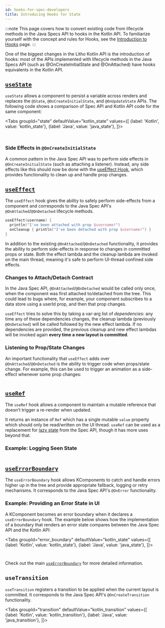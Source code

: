 ```yaml
---
id: hooks-for-spec-developers
title: Introducing Hooks for State
---
```



:::note
This page covers how to convert existing code from lifecycle methods in the Java Specs API to hooks in the Kotlin API. To familiarize yourself with the concept and rules for Hooks, see the [Introduction to Hooks](/mainconcepts/hooks-intro.mdx) page.
:::

One of the biggest changes in the Litho Kotlin API is the introduction of hooks: most of the APIs implemented with lifecycle methods in the Java Specs API (such as @OnCreateInitialState and @OnAttached) have hooks equivalents in the Kotlin API.

## [`useState`](/mainconcepts/use-state.mdx)

`useState` allows a component to persist a variable across renders and replaces the `@State`, `@OnCreateInitialState`, and `@OnUpdateState` APIs. The following code shows a comparison of Spec API and Kotlin API code for the same component:

<Tabs
  groupId="state"
  defaultValue="kotlin_state"
  values={[
    {label: 'Kotlin', value: 'kotlin_state'},
    {label: 'Java', value: 'java_state'},
  ]}>
  <TabItem value="kotlin_state">

```kotlin file=sample/src/main/java/com/facebook/samples/litho/kotlin/documentation/CheckboxComponent.kt start=start_example end=end_example
```

  </TabItem>
  <TabItem value="java_state">

```java file=sample/src/main/java/com/facebook/samples/litho/java/onboarding/CheckboxComponentSpec.java start=start_example end=end_example
```

  </TabItem>

</Tabs>

### Side Effects in `@OnCreateInitialState`

A common pattern in the Java Spec API was to perform side effects in `@OnCreateInitialState` (such as attaching a listener). Instead, any side effects like this should now be done with the [useEffect Hook](/mainconcepts/use-effect.mdx), which provides functionality to clean up and handle prop changes.

## [`useEffect`](/mainconcepts/use-effect.mdx)

The `useEffect` hook gives the ability to safely perform side-effects from a component and corresponds to the Java Spec API's `@OnAttached`/`@OnDetached` lifecycle methods.

```kotlin
useEffect(username) {
  println("I've been attached with prop $username!")
  onCleanup { println("I've been detached with prop $username!") }
}
```

In addition to the existing `@OnAttached`/`@OnDetached` functionality, it provides the ability to perform side-effects in response to changes in committed props or state. Both the effect lambda and the cleanup lambda are invoked on the main thread, meaning it's safe to perform UI-thread confined side effects.

### Changes to Attach/Detach Contract

In the Java Spec API, `@OnAttached`/`@OnDetached` would be called only once, when the component was first attached to/detached from the tree. This could lead to bugs where, for example, your component subscribes to a data store using a userId prop, and then that prop changes.

`useEffect` tries to solve this by taking a var-arg list of *dependencies*: any time any of these dependencies changes, the cleanup lambda (previously `@OnDetached`) will be called followed by the new effect lambda. If no dependencies are provided, the previous cleanup and new effect lambdas will be invoked again **every time a new layout is committed**.

### Listening to Prop/State Changes

An important functionality that `useEffect` adds over `@OnAttached`/`@OnDetached` is the ability to trigger code when props/state change. For example, this can be used to trigger an animation as a side-effect whenever some prop changes:

```kotlin file=sample/src/main/java/com/facebook/samples/litho/kotlin/animations/animatedcounter/AnimatedCounter.kt start=start_example end=end_example
```

## [`useRef`](/mainconcepts/use-ref.mdx)

The `useRef` hook allows a component to maintain a mutable reference that doesn't trigger a re-render when updated.

It returns an instance of `Ref` which has a single mutable `value` property which should only be read/written on the UI thread. `useRef` can be used as a replacement for [lazy state](/docs/codegen/state-for-specs#lazy-state-updates) from the Spec API, though it has more uses beyond that.

### Example: Logging Seen State

```kotlin file=sample/src/main/java/com/facebook/samples/litho/kotlin/documentation/LogOnceComponent.kt start=start_useref_example end=end_useref_example
```

## [`useErrorBoundary`](/mainconcepts/use-error-boundary.mdx)

The `useErrorBoundary` hook allows KComponents to catch and handle errors higher up in the tree and provide appropriate fallback, logging or retry mechanisms. It corresponds to the Java Spec API's `@OnError` functionality.

### Example: Providing an Error State in UI

A KComponent becomes an error boundary when it declares a `useErrorBoundary` hook. The example below shows how the implementation of a boundary that renders an error state compares between the Java Spec API and the Kotlin API:

<Tabs
  groupId="error_boundary"
  defaultValue="kotlin_state"
  values={[
    {label: 'Kotlin', value: 'kotlin_state'},
    {label: 'Java', value: 'java_state'},
  ]}>
  <TabItem value="kotlin_state">

```kotlin file=sample/src/main/java/com/facebook/samples/litho/kotlin/errors/KErrorBoundary.kt start=start_example end=end_example
```

  </TabItem>
  <TabItem value="java_state">

```java file=sample/src/main/java/com/facebook/samples/litho/java/errors/ErrorBoundarySpec.java start=start_example end=end_example
```

  </TabItem>

</Tabs>

Check out the main [`useErrorBoundary`](/mainconcepts/use-error-boundary.mdx) for more detailed information.

## `useTransition`

`useTransition` registers a transition to be applied when the current layout is committed. It corresponds to the Java Spec API's `@OnCreateTransition` functionality.

<Tabs
  groupId="transition"
  defaultValue="kotlin_transition"
  values={[
    {label: 'Kotlin', value: 'kotlin_transition'},
    {label: 'Java', value: 'java_transition'},
  ]}>
  <TabItem value="kotlin_transition">

```kotlin file=sample/src/main/java/com/facebook/samples/litho/kotlin/documentation/TransitionComponent.kt start=start_example end=end_example
```

  </TabItem>
  <TabItem value="java_transition">

```java file=sample/src/main/java/com/facebook/samples/litho/java/onboarding/AlphaTransitionComponentSpec.java start=start_example end=end_example
```

  </TabItem>

</Tabs>
